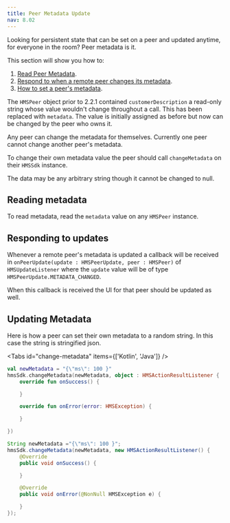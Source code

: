 ```yaml
---
title: Peer Metadata Update
nav: 8.02
---
```


Looking for persistent state that can be set on a peer and updated anytime, for everyone in the room? Peer metadata is it.

This section will show you how to:
1. [Read Peer Metadata](#reading-metadata).
2. [Respond to when a remote peer changes its metadata](#responding-to-updates).
3. [How to set a peer's metadata](#updating-metadata).

The `HMSPeer` object prior to 2.2.1 contained `customerDescription` a read-only string whose value wouldn't change throughout a call. This has been replaced with `metadata`. The value is initially assigned as before but now can be changed by the peer who owns it.

Any peer can change the metadata for themselves. Currently one peer cannot change another peer's metadata.

To change their own metadata value the peer should call `changeMetadata` on their `HMSSdk` instance.

The data may be any arbitrary string though it cannot be changed to null.

## Reading metadata

To read metadata, read the `metadata` value on any `HMSPeer` instance.

## Responding to updates

Whenever a remote peer's metadata is updated a callback will be received in `onPeerUpdate(update : HMSPeerUpdate, peer : HMSPeer)` of `HMSUpdateListener` where the `update` value will be of type `HMSPeerUpdate.METADATA_CHANGED`.

When this callback is received the UI for that peer should be updated as well.

## Updating Metadata

Here is how a peer can set their own metadata to a random string. In this case the string is stringified json.

<Tabs id="change-metadata" items={['Kotlin', 'Java']} />

<Tab id='change-metadata-0'>

```kotlin
val newMetadata = "{\"ms\": 100 }"
hmsSdk.changeMetadata(newMetadata, object : HMSActionResultListener {
    override fun onSuccess() {

    }

    override fun onError(error: HMSException) {

    }

})
```

</Tab>

<Tab id='change-metadata-1'>

```java
String newMetadata ="{\"ms\": 100 }";
hmsSdk.changeMetadata(newMetadata, new HMSActionResultListener() {
    @Override
    public void onSuccess() {

    }

    @Override
    public void onError(@NonNull HMSException e) {

    }
});
```
</Tab>

